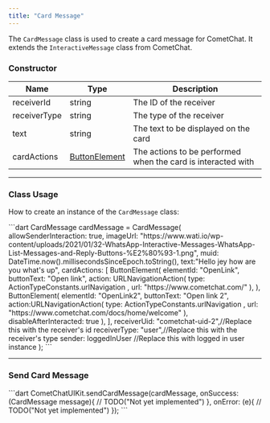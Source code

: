 ```yaml
---
title: "Card Message"
---
```


The `CardMessage` class is used to create a card message for CometChat. It extends the `InteractiveMessage` class from CometChat.

### Constructor

| Name         | Type                                            | Description                                                  |
| ------------ | ----------------------------------------------- | ------------------------------------------------------------ |
| receiverId   | string                                          | The ID of the receiver                                       |
| receiverType | string                                          | The type of the receiver                                     |
| text         | string                                          | The text to be displayed on the card                         |
| cardActions  | [ButtonElement](/docs/ui-kit/flutter/v4/button) | The actions to be performed when the card is interacted with |

***

### Class Usage

How to create an instance of the `CardMessage` class:

<Tabs>
<Tab title="Dart">
```dart
CardMessage cardMessage = CardMessage(
    allowSenderInteraction: true,
    imageUrl: "https://www.wati.io/wp-content/uploads/2021/01/32-WhatsApp-Interactive-Messages-WhatsApp-List-Messages-and-Reply-Buttons-%E2%80%93-1.png",
    muid: DateTime.now().millisecondsSinceEpoch.toString(),
    text:"Hello jey how are you what's up",
    cardActions: [
        ButtonElement(
            elementId: "OpenLink",
            buttonText: "Open link",
            action: URLNavigationAction(
                type: ActionTypeConstants.urlNavigation ,
                url: "https://www.cometchat.com/"
            ),
        ),
        ButtonElement(
            elementId: "OpenLink2",
            buttonText: "Open link 2",
            action:URLNavigationAction(
                type: ActionTypeConstants.urlNavigation ,
                url: "https://www.cometchat.com/docs/home/welcome"
            ),
            disableAfterInteracted: true
        ),
    ],
    receiverUid: "cometchat-uid-2",//Replace this with the receiver's id
    receiverType: "user",//Replace this with the receiver's type
    sender: loggedInUser //Replace this with logged in user instance
);
```

</Tab>

</Tabs>

***

### Send Card Message

<Tabs>
<Tab title="Dart">
```dart
CometChatUIKit.sendCardMessage(cardMessage, onSuccess: (CardMessage message){
    // TODO("Not yet implemented")
}, onError: (e){
    // TODO("Not yet implemented")
});
```

</Tab>

</Tabs>
